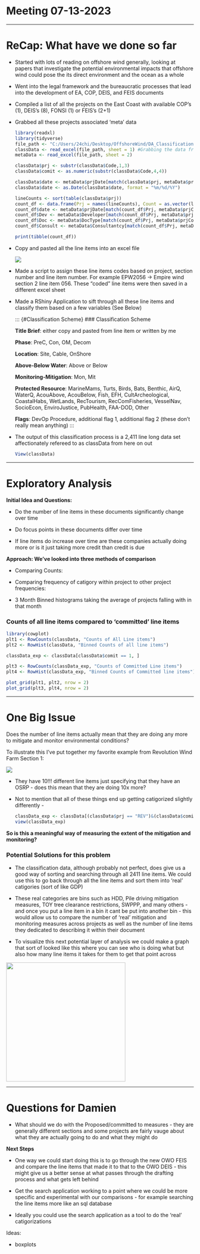 # Meeting 07-13-2023

------------------------------------------------------------------------

# ReCap: What have we done so far

-   Started with lots of reading on offshore wind generally, looking at papers that investigate the potential environmental impacts that offshore wind could pose the its direct environment and the ocean as a whole

-   Went into the legal framework and the bureaucratic processes that lead into the development of EA, COP, DEIS, and FEIS documents

-   Compiled a list of all the projects on the East Coast with available COP's (1), DEIS's (8), FONSI (1) or FEIS's (2+1)

-   Grabbed all these projects associated 'meta' data

    ```{r}
    library(readxl)
    library(tidyverse)
    file_path <- "C:/Users/24chi/Desktop/OffshoreWind/DA_Classifications_Final.xlsx"
    classData <- read_excel(file_path, sheet = 1) #Grabbing the data from excel
    metaData <- read_excel(file_path, sheet = 2) 

    classData$prj <- substr(classData$Code,1,3)
    classData$comit <- as.numeric(substr(classData$Code,4,4))

    classData$date <- metaData$prjDate[match(classData$prj, metaData$prjCode)]
    classData$date <- as.Date(classData$date, format = "%m/%d/%Y")

    lineCounts <- sort(table(classData$prj))
    count_df <- data.frame(Prj = names(lineCounts), Count = as.vector(lineCounts))
    count_df$date <- metaData$prjDate[match(count_df$Prj, metaData$prjCode)]
    count_df$Dev <- metaData$Developer[match(count_df$Prj, metaData$prjCode)]
    count_df$Doc <- metaData$DocType[match(count_df$Prj, metaData$prjCode)]
    count_df$Consult <- metaData$Consultantcy[match(count_df$Prj, metaData$prjCode)]

    print(tibble(count_df))
    ```

-   Copy and pasted all the line items into an excel file

    [![](images/Screenshot%202023-07-12%20060126.png)](%22C:\Users\24chi\Desktop\OffshoreWind\OffshoreLineItems.xlsx%22)

-   Made a script to assign these line items codes based on project, section number and line item number. For example EPW2056 -\> Empire wind section 2 line item 056. These "coded" line items were then saved in a different excel sheet

-   Made a RShiny Application to sift through all these line items and classify them based on a few variables (See Below)

    ::: {#Classification Scheme} \### Classification Scheme

    **Title Brief**: either copy and pasted from line item or written by me

    **Phase**: PreC, Con, OM, Decom

    **Location**: Site, Cable, OnShore

    **Above-Below Water**: Above or Below

    **Monitoring-Mitigation**: Mon, Mit

    **Protected Resource**: MarineMams, Turts, Birds, Bats, Benthic, AirQ, WaterQ, AcouAbove, AcouBelow, Fish, EFH, CultArcheological, CoastalHabs, WetLands, RecTourism, RecComFisheries, VesselNav, SocioEcon, EnviroJustice, PubHealth, FAA-DOD, Other

    **Flags**: DevOp Procedure, additional flag 1, additional flag 2 (these don't really mean anything) :::

-   The output of this classification process is a 2,411 line long data set affectionately refereed to as classData from here on out

    ```{r}
    View(classData)
    ```

------------------------------------------------------------------------

# Exploratory Analysis

**Initial Idea and Questions:**

-   Do the number of line items in these documents significantly change over time

-   Do focus points in these documents differ over time

-   If line items do increase over time are these companies actually doing more or is it just taking more credit than credit is due

**Approach: We've looked into three methods of comparison**

-   Comparing Counts:

-   Comparing frequency of catigory within project to other project frequencies:

-   3 Month Binned histograms taking the average of projects falling with in that month

### Counts of all line items compared to 'committed' line items

```{r}
library(cowplot)
plt1 <- RowCounts(classData, "Counts of All Line items")
plt2 <- RowHist(classData, "Binned Counts of all line items")

classData_exp <- classData[classData$comit == 1, ]

plt3 <- RowCounts(classData_exp, "Counts of Committed Line items")
plt4 <- RowHist(classData_exp, "Binned Counts of Committed line items")

plot_grid(plt1, plt2, nrow = 2)
plot_grid(plt3, plt4, nrow = 2)
```

------------------------------------------------------------------------

# One Big Issue

Does the number of line items actually mean that they are doing any more to mitigate and monitor environmental conditions?

To illustrate this I've put together my favorite example from Revolution Wind Farm Section 1:

![](images/Screenshot%202023-07-12%20062954.png)

-   They have 10!!! different line items just specifying that they have an OSRP - does this mean that they are doing 10x more?

-   Not to mention that all of these things end up getting catigorized slightly differently -

    ```{r}
    classData_exp <- classData[(classData$prj == "REV")&(classData$comit == 1)&(sapply(classData$Prot, function(x) any(grepl('WaterQ', unlist(strsplit(x, ","))))))&(classData$tit == 'OSRP'),]
    view(classData_exp)
    ```

**So is this a meaningful way of measuring the extent of the mitigation and monitoring?**

### Potential Solutions for this problem

-   The classification data, although probably not perfect, does give us a good way of sorting and searching through all 2411 line items. We could use this to go back through all the line items and sort them into 'real' catigories (sort of like GDP)

-   These real categories are bins such as HDD, Pile driving mitigation measures, TOY tree clearance restrictions, SWPPP, and many others - and once you put a line item in a bin it cant be put into another bin - this would allow us to compare the number of 'real' mitigation and monitoring measures across projects as well as the number of line items they dedicated to describing it within their document

-   To visualize this next potential layer of analysis we could make a graph that sort of looked like this where you can see who is doing what but also how many line items it takes for them to get that point across

![](images/Screenshot%202023-07-12%20072109.png){width="320"}

------------------------------------------------------------------------

# Questions for Damien

-   What should we do with the Proposed/committed to measures - they are generally different sections and some projects are fairly vauge about what they are actually going to do and what they might do

**Next Steps**

-   One way we could start doing this is to go through the new OWO FEIS and compare the line items that made it to that to the OWO DEIS - this might give us a better sense at what passes through the drafting process and what gets left behind

-   Get the search application working to a point where we could be more specific and experimental with our comparisons - for example searching the line items more like an sql database

-   Ideally you could use the search application as a tool to do the 'real' catigorizations

Ideas:

-   boxplots
